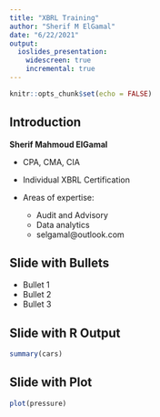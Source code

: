 ```yaml
---
title: "XBRL Training"
author: "Sherif M ElGamal"
date: "6/22/2021"
output: 
  ioslides_presentation:
    widescreen: true
    incremental: true
---
```


```r
knitr::opts_chunk$set(echo = FALSE)
```

## Introduction

**Sherif Mahmoud ElGamal**  

- CPA, CMA, CIA  
- Individual XBRL Certification  
  
- Areas of expertise:
  - Audit and Advisory
  - Data analytics
  - selgamal@outlook.com


## Slide with Bullets

-   Bullet 1
-   Bullet 2
-   Bullet 3

## Slide with R Output

```r
summary(cars)
```

## Slide with Plot

```r
plot(pressure)
```
